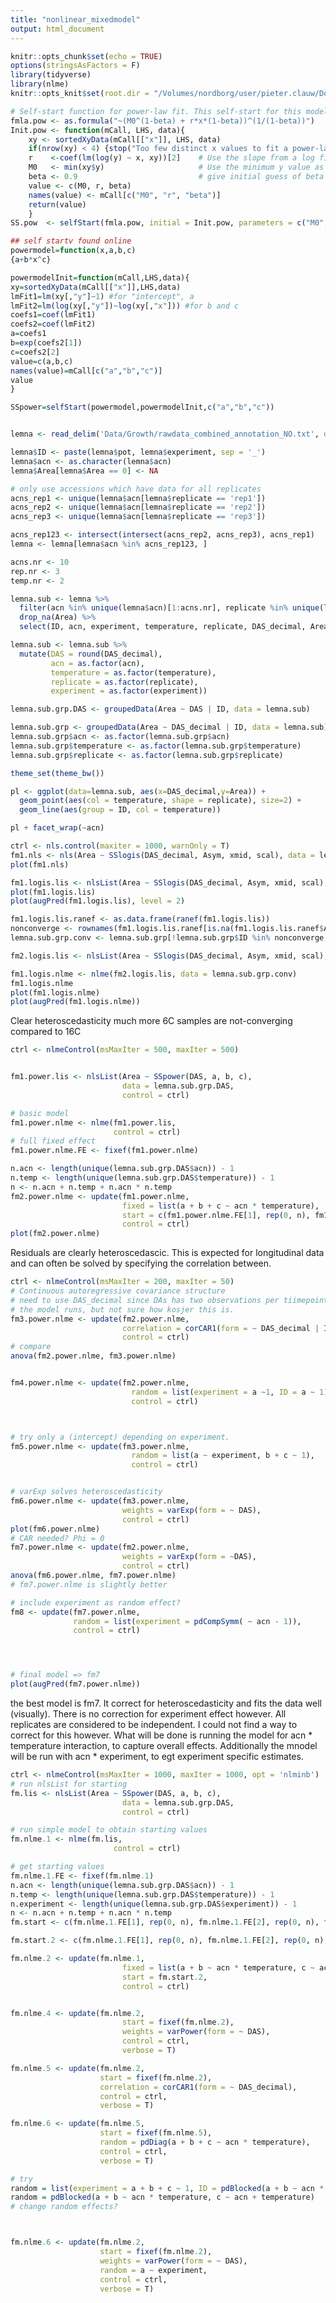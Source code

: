 ```yaml
---
title: "nonlinear_mixedmodel"
output: html_document
---
```


```r
knitr::opts_chunk$set(echo = TRUE)
options(stringsAsFactors = F)
library(tidyverse)
library(nlme)
knitr::opts_knit$set(root.dir = "/Volumes/nordborg/user/pieter.clauw/Documents/Experiments/UltimateQandD/")
```
```r
# Self-start function for power-law fit. This self-start for this model is not provided by Pinhero and Bates (2000), so I wrote one. Unfortunately, it often does not lead to convergence. Any suggestions would be welcome
fmla.pow <- as.formula("~(M0^(1-beta) + r*x*(1-beta))^(1/(1-beta))")
Init.pow <- function(mCall, LHS, data){
    xy <- sortedXyData(mCall[["x"]], LHS, data)
    if(nrow(xy) < 4) {stop("Too few distinct x values to fit a power-law")}
	r    <-coef(lm(log(y) ~ x, xy))[2]    # Use the slope from a log fit to the data as an initial guess for r
	M0   <- min(xy$y)		              # Use the minimum y value as an initial guess for M0
	beta <- 0.9	                          # give initial guess of beta as 0.9. don't use beta = 1, as it's undefined (1/0)
    value <- c(M0, r, beta) 
    names(value) <- mCall[c("M0", "r", "beta")]
 	return(value)
	}
SS.pow  <- selfStart(fmla.pow, initial = Init.pow, parameters = c("M0", "r", "beta"))

## self startv found online
powermodel=function(x,a,b,c)
{a+b*x^c}

powermodelInit=function(mCall,LHS,data){
xy=sortedXyData(mCall[["x"]],LHS,data)
lmFit1=lm(xy[,"y"]~1) #for "intercept", a
lmFit2=lm(log(xy[,"y"])~log(xy[,"x"])) #for b and c
coefs1=coef(lmFit1)
coefs2=coef(lmFit2)
a=coefs1
b=exp(coefs2[1])
c=coefs2[2]
value=c(a,b,c)
names(value)=mCall[c("a","b","c")]
value
}

SSpower=selfStart(powermodel,powermodelInit,c("a","b","c"))



```

```r
lemna <- read_delim('Data/Growth/rawdata_combined_annotation_NO.txt', delim = '\t')
```
```r
lemna$ID <- paste(lemna$pot, lemna$experiment, sep = '_')
lemna$acn <- as.character(lemna$acn)
lemna$Area[lemna$Area == 0] <- NA

# only use accessions which have data for all replicates
acns_rep1 <- unique(lemna$acn[lemna$replicate == 'rep1'])
acns_rep2 <- unique(lemna$acn[lemna$replicate == 'rep2'])
acns_rep3 <- unique(lemna$acn[lemna$replicate == 'rep3'])

acns_rep123 <- intersect(intersect(acns_rep2, acns_rep3), acns_rep1)
lemna <- lemna[lemna$acn %in% acns_rep123, ]
```

```r
acns.nr <- 10
rep.nr <- 3
temp.nr <- 2

lemna.sub <- lemna %>%
  filter(acn %in% unique(lemna$acn)[1:acns.nr], replicate %in% unique(lemna$replicate)[1:rep.nr], temperature %in% unique(lemna$temperature)[1:temp.nr]) %>%
  drop_na(Area) %>%
  select(ID, acn, experiment, temperature, replicate, DAS_decimal, Area)

lemna.sub <- lemna.sub %>%
  mutate(DAS = round(DAS_decimal),
         acn = as.factor(acn),
         temperature = as.factor(temperature),
         replicate = as.factor(replicate),
         experiment = as.factor(experiment))

lemna.sub.grp.DAS <- groupedData(Area ~ DAS | ID, data = lemna.sub)

lemna.sub.grp <- groupedData(Area ~ DAS_decimal | ID, data = lemna.sub)
lemna.sub.grp$acn <- as.factor(lemna.sub.grp$acn)
lemna.sub.grp$temperature <- as.factor(lemna.sub.grp$temperature)
lemna.sub.grp$replicate <- as.factor(lemna.sub.grp$replicate)
```
```r
theme_set(theme_bw())

pl <- ggplot(data=lemna.sub, aes(x=DAS_decimal,y=Area)) +
  geom_point(aes(col = temperature, shape = replicate), size=2) +
  geom_line(aes(group = ID, col = temperature))

```
```r
pl + facet_wrap(~acn)
```



```r
ctrl <- nls.control(maxiter = 1000, warnOnly = T)
fm1.nls <- nls(Area ~ SSlogis(DAS_decimal, Asym, xmid, scal), data = lemna.sub, control = ctrl)
plot(fm1.nls)
```

```r
fm1.logis.lis <- nlsList(Area ~ SSlogis(DAS_decimal, Asym, xmid, scal), data = lemna.sub.grp, control = ctrl)
plot(fm1.logis.lis)
plot(augPred(fm1.logis.lis), level = 2)
```
```r
fm1.logis.lis.ranef <- as.data.frame(ranef(fm1.logis.lis))
nonconverge <- rownames(fm1.logis.lis.ranef[is.na(fm1.logis.lis.ranef$Asym), ])
lemna.sub.grp.conv <- lemna.sub.grp[!lemna.sub.grp$ID %in% nonconverge, ]

fm2.logis.lis <- nlsList(Area ~ SSlogis(DAS_decimal, Asym, xmid, scal), data = lemna.sub.grp.conv, control = ctrl)

fm1.logis.nlme <- nlme(fm2.logis.lis, data = lemna.sub.grp.conv)
fm1.logis.nlme
plot(fm1.logis.nlme)
plot(augPred(fm1.logis.nlme))
```
Clear heteroscedasticity
much more 6C samples are not-converging compared to 16C



```r
ctrl <- nlmeControl(msMaxIter = 500, maxIter = 500)


fm1.power.lis <- nlsList(Area ~ SSpower(DAS, a, b, c),
                         data = lemna.sub.grp.DAS,
                         control = ctrl)

# basic model
fm1.power.nlme <- nlme(fm1.power.lis, 
                       control = ctrl)
# full fixed effect
fm1.power.nlme.FE <- fixef(fm1.power.nlme)

n.acn <- length(unique(lemna.sub.grp.DAS$acn)) - 1
n.temp <- length(unique(lemna.sub.grp.DAS$temperature)) - 1
n <- n.acn + n.temp + n.acn * n.temp
fm2.power.nlme <- update(fm1.power.nlme,
                         fixed = list(a + b + c ~ acn * temperature),
                         start = c(fm1.power.nlme.FE[1], rep(0, n), fm1.power.nlme.FE[2], rep(0, n), fm1.power.nlme.FE[3],rep(0, n)),
                         control = ctrl)
plot(fm2.power.nlme)
```
Residuals are clearly heteroscedascic.
This is expected for longitudinal data and can often be solved by specifying the correlation between.
```r
ctrl <- nlmeControl(msMaxIter = 200, maxIter = 50)
# Continuous autoregressive covariance structure
# need to use DAS_decimal since DAs has two observations per tiimepoint:individual.
# the model runs, but not sure how kosjer this is.
fm3.power.nlme <- update(fm2.power.nlme,
                         correlation = corCAR1(form = ~ DAS_decimal | ID),
                         control = ctrl)
# compare
anova(fm2.power.nlme, fm3.power.nlme)


fm4.power.nlme <- update(fm2.power.nlme,
                           random = list(experiment = a ~1, ID = a ~ 1),
                           control = ctrl)



# try only a (intercept) depending on experiment.
fm5.power.nlme <- update(fm3.power.nlme,
                           random = list(a ~ experiment, b + c ~ 1),
                           control = ctrl)


# varExp solves heteroscedasticity
fm6.power.nlme <- update(fm3.power.nlme,
                         weights = varExp(form = ~ DAS),
                         control = ctrl)
plot(fm6.power.nlme)
# CAR needed? Phi = 0
fm7.power.nlme <- update(fm2.power.nlme,
                         weights = varExp(form = ~DAS),
                         control = ctrl)
anova(fm6.power.nlme, fm7.power.nlme)
# fm7.power.nlme is slightly better

# include experiment as random effect?
fm8 <- update(fm7.power.nlme,
              random = list(experiment = pdCompSymm( ~ acn - 1)),
              control = ctrl)




# final model => fm7
plot(augPred(fm7.power.nlme))
```
the best model is fm7.
It correct for heteroscedasticity and fits the data well (visually).
There is no correction for experiment effect however. All replicates are considered to be independent.
I could not find a way to correct for this however.
What will be done is running the model for acn * temperature interaction, to capture overall effects.
Additionally the mnodel will be run with acn * experiment, to egt experiment specific estimates.


```r
ctrl <- nlmeControl(msMaxIter = 1000, maxIter = 1000, opt = 'nlminb')
# run nlsList for starting
fm.lis <- nlsList(Area ~ SSpower(DAS, a, b, c),
                         data = lemna.sub.grp.DAS,
                         control = ctrl)

# run simple model to obtain starting values
fm.nlme.1 <- nlme(fm.lis, 
                       control = ctrl)

# get starting values
fm.nlme.1.FE <- fixef(fm.nlme.1)
n.acn <- length(unique(lemna.sub.grp.DAS$acn)) - 1
n.temp <- length(unique(lemna.sub.grp.DAS$temperature)) - 1
n.experiment <- length(unique(lemna.sub.grp.DAS$experiment)) - 1
n <- n.acn + n.temp + n.acn * n.temp
fm.start <- c(fm.nlme.1.FE[1], rep(0, n), fm.nlme.1.FE[2], rep(0, n), fm.nlme.1.FE[3],rep(0, n))

fm.start.2 <- c(fm.nlme.1.FE[1], rep(0, n), fm.nlme.1.FE[2], rep(0, n), fm.nlme.1.FE[3], rep(0, (n.acn + n.temp)))

fm.nlme.2 <- update(fm.nlme.1,
                         fixed = list(a + b ~ acn * temperature, c ~ acn + temperature),
                         start = fm.start.2,
                         control = ctrl)


fm.nlme.4 <- update(fm.nlme.2,
                         start = fixef(fm.nlme.2),
                         weights = varPower(form = ~ DAS),
                         control = ctrl,
                         verbose = T)

fm.nlme.5 <- update(fm.nlme.2,
                    start = fixef(fm.nlme.2),
                    correlation = corCAR1(form = ~ DAS_decimal),
                    control = ctrl,
                    verbose = T)

fm.nlme.6 <- update(fm.nlme.5,
                    start = fixef(fm.nlme.5),
                    random = pdDiag(a + b + c ~ acn * temperature),
                    control = ctrl,
                    verbose = T)

# try 
random = list(experiment = a + b + c ~ 1, ID = pdBlocked(a + b ~ acn * temperature, c ~ acn + temperature))
random = pdBlocked(a + b ~ acn * temperature, c ~ acn + temperature)
# change random effects?



fm.nlme.6 <- update(fm.nlme.2,
                    start = fixef(fm.nlme.2),
                    weights = varPower(form = ~ DAS),
                    random = a ~ experiment,
                    control = ctrl,
                    verbose = T)


```

```r

```











